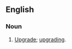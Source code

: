 ==English==

===Noun===
{{en-noun}}

# {{computing|nonstandard|mostly|India}} [[upgrade#noun|Upgrade]]; [[upgrading]].
